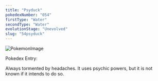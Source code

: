 ```yaml
---
title: "Psyduck"
pokedexNumber: "054"
firstType: "Water"
secondType: "Water"
evolutionStage: "Unevolved"
slug: "54psyduck"
---
```


![PokemonImage](https://archives.bulbagarden.net/media/upload/thumb/3/3f/0054Psyduck.png/140px-0054Psyduck.png)

Pokedex Entry:

Always tormented by headaches. It uses psychic powers, but it is not known if it intends to do so.
